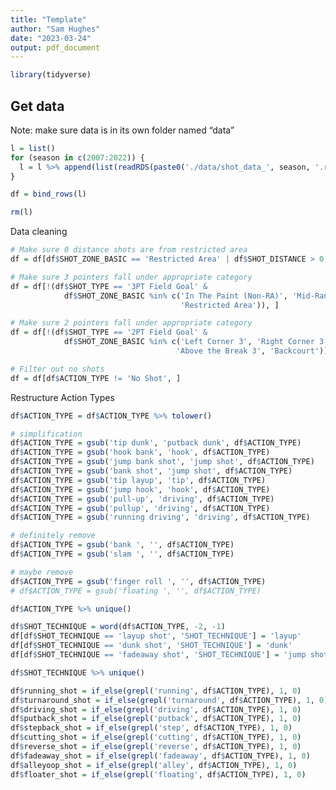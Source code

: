 ---
title: "Template"
author: "Sam Hughes"
date: "2023-03-24"
output: pdf_document
---

```{r}
library(tidyverse)
```

## Get data

Note: make sure data is in its own folder named "data"

```{r}
l = list()
for (season in c(2007:2022)) {
  l = l %>% append(list(readRDS(paste0('./data/shot_data_', season, '.rds'))))
}

df = bind_rows(l)

rm(l)
```

Data cleaning

```{r}
# Make sure 0 distance shots are from restricted area
df = df[df$SHOT_ZONE_BASIC == 'Restricted Area' | df$SHOT_DISTANCE > 0, ]

# Make sure 3 pointers fall under appropriate category
df = df[!(df$SHOT_TYPE == '3PT Field Goal' & 
            df$SHOT_ZONE_BASIC %in% c('In The Paint (Non-RA)', 'Mid-Range', 
                                      'Restricted Area')), ]

# Make sure 2 pointers fall under appropriate category
df = df[!(df$SHOT_TYPE == '2PT Field Goal' & 
            df$SHOT_ZONE_BASIC %in% c('Left Corner 3', 'Right Corner 3', 
                                     'Above the Break 3', 'Backcourt')), ]

# Filter out no shots
df = df[df$ACTION_TYPE != 'No Shot', ]
```



Restructure Action Types
```{r}
df$ACTION_TYPE = df$ACTION_TYPE %>% tolower()

# simplification
df$ACTION_TYPE = gsub('tip dunk', 'putback dunk', df$ACTION_TYPE)
df$ACTION_TYPE = gsub('hook bank', 'hook', df$ACTION_TYPE)
df$ACTION_TYPE = gsub('jump bank shot', 'jump shot', df$ACTION_TYPE)
df$ACTION_TYPE = gsub('bank shot', 'jump shot', df$ACTION_TYPE)
df$ACTION_TYPE = gsub('tip layup', 'tip', df$ACTION_TYPE)
df$ACTION_TYPE = gsub('jump hook', 'hook', df$ACTION_TYPE)
df$ACTION_TYPE = gsub('pull-up', 'driving', df$ACTION_TYPE)
df$ACTION_TYPE = gsub('pullup', 'driving', df$ACTION_TYPE)
df$ACTION_TYPE = gsub('running driving', 'driving', df$ACTION_TYPE)

# definitely remove
df$ACTION_TYPE = gsub('bank ', '', df$ACTION_TYPE)
df$ACTION_TYPE = gsub('slam ', '', df$ACTION_TYPE)

# maybe remove
df$ACTION_TYPE = gsub('finger roll ', '', df$ACTION_TYPE)
# df$ACTION_TYPE = gsub('floating ', '', df$ACTION_TYPE)

df$ACTION_TYPE %>% unique()

df$SHOT_TECHNIQUE = word(df$ACTION_TYPE, -2, -1)
df[df$SHOT_TECHNIQUE == 'layup shot', 'SHOT_TECHNIQUE'] = 'layup'
df[df$SHOT_TECHNIQUE == 'dunk shot', 'SHOT_TECHNIQUE'] = 'dunk'
df[df$SHOT_TECHNIQUE == 'fadeaway shot', 'SHOT_TECHNIQUE'] = 'jump shot'

df$SHOT_TECHNIQUE %>% unique()

df$running_shot = if_else(grepl('running', df$ACTION_TYPE), 1, 0)
df$turnaround_shot = if_else(grepl('turnaround', df$ACTION_TYPE), 1, 0)
df$driving_shot = if_else(grepl('driving', df$ACTION_TYPE), 1, 0)
df$putback_shot = if_else(grepl('putback', df$ACTION_TYPE), 1, 0)
df$stepback_shot = if_else(grepl('step', df$ACTION_TYPE), 1, 0)
df$cutting_shot = if_else(grepl('cutting', df$ACTION_TYPE), 1, 0)
df$reverse_shot = if_else(grepl('reverse', df$ACTION_TYPE), 1, 0)
df$fadeaway_shot = if_else(grepl('fadeaway', df$ACTION_TYPE), 1, 0)
df$alleyoop_shot = if_else(grepl('alley', df$ACTION_TYPE), 1, 0)
df$floater_shot = if_else(grepl('floating', df$ACTION_TYPE), 1, 0)
```


